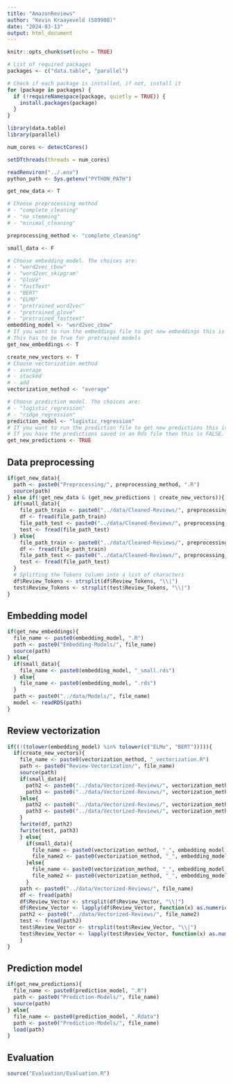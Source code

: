 ```yaml
---
title: "AmazonReviews"
author: "Kevin Kraayeveld (589908)"
date: "2024-03-13"
output: html_document
---
```


```r
knitr::opts_chunk$set(echo = TRUE)

# List of required packages
packages <- c("data.table", "parallel")

# Check if each package is installed, if not, install it
for (package in packages) {
  if (!requireNamespace(package, quietly = TRUE)) {
    install.packages(package)
  }
}

library(data.table)
library(parallel)

num_cores <- detectCores()

setDTthreads(threads = num_cores)

readRenviron("../.env")
python_path <- Sys.getenv("PYTHON_PATH")
```

```r
get_new_data <- T

# Choose preprocessing method
# - "complete_cleaning"
# - "no_stemming"
# - "minimal_cleaning"

preprocessing_method <- "complete_cleaning"

small_data <- F

# Choose embedding model. The choices are:
# - "word2vec_cbow"
# - "word2vec_skipgram"
# - "GloVe"
# - "fastText"
# - "BERT"
# - "ELMO"
# - "pretrained_word2vec"
# - "pretrained_glove"
# - "pretrained_fasttext"
embedding_model <- "word2vec_cbow"
# If you want to run the embeddings file to get new embeddings this is TRUE. 
# This has to be True for pretrained models
get_new_embeddings <- T

create_new_vectors <- T
# Choose vectorization method
# - average
# - stacked
# - add
vectorization_method <- "average"

# Choose prediction model. The choices are:
# - "logistic_regression"
# - "ridge_regression"
prediction_model <- "logistic_regression"
# If you want to run the prediction file to get new predictions this is TRUE. 
# If you have the predictions saved in an Rds file then this is FALSE.
get_new_predictions <- TRUE
```

## Data preprocessing

```r
if(get_new_data){
  path <- paste0("Preprocessing/", preprocessing_method, ".R")
  source(path)
} else if(!get_new_data & (get_new_predictions | create_new_vectors)){
  if(small_data){
    file_path_train <- paste0("../data/Cleaned-Reviews/", preprocessing_method, "_train_small.csv")
    df <- fread(file_path_train)
    file_path_test <- paste0("../data/Cleaned-Reviews/", preprocessing_method, "_test_small.csv")
    test <- fread(file_path_test)
  } else{
    file_path_train <- paste0("../data/Cleaned-Reviews/", preprocessing_method, "_train.csv")
    df <- fread(file_path_train)
    file_path_test <- paste0("../data/Cleaned-Reviews/", preprocessing_method, "_test.csv")
    test <- fread(file_path_test)
  }
  # Splitting the Tokens column into a list of characters
  df$Review_Tokens <- strsplit(df$Review_Tokens, "\\|")
  test$Review_Tokens <- strsplit(test$Review_Tokens, "\\|")
}
```

## Embedding model

```r
if(get_new_embeddings){
  file_name <- paste0(embedding_model, ".R")
  path <- paste0("Embedding-Models/", file_name)
  source(path)
} else{
  if(small_data){
    file_name <- paste0(embedding_model, "_small.rds")
  } else{
    file_name <- paste0(embedding_model, ".rds")
  }
  path <- paste0("../data/Models/", file_name)
  model <- readRDS(path)
}
```

## Review vectorization

```r
if((!(tolower(embedding_model) %in% tolower(c("ELMo", "BERT"))))){
  if(create_new_vectors){
    file_name <- paste0(vectorization_method, "_vectorization.R")
    path <- paste0("Review-Vectorization/", file_name)
    source(path)
    if(small_data){
      path2 <- paste0("../data/Vectorized-Reviews/", vectorization_method,"_", embedding_model, "train_small.csv")
      path3 <- paste0("../data/Vectorized-Reviews/", vectorization_method,"_", embedding_model, "test_small.csv")
    }else{
      path2 <- paste0("../data/Vectorized-Reviews/", vectorization_method,"_", embedding_model, "train.csv")
      path3 <- paste0("../data/Vectorized-Reviews/", vectorization_method,"_", embedding_model, "test.csv")
    }
    fwrite(df, path2)
    fwrite(test, path3)
    } else{
      if(small_data){
        file_name <- paste0(vectorization_method, "_", embedding_model, "train_small.csv")
        file_name2 <- paste0(vectorization_method, "_", embedding_model, "test_small.csv")
      }else{
        file_name <- paste0(vectorization_method, "_", embedding_model, "train.csv")
        file_name2 <- paste0(vectorization_method, "_", embedding_model, "test.csv")
      }
    path <- paste0("../data/Vectorized-Reviews/", file_name)
    df <- fread(path)
    df$Review_Vector <- strsplit(df$Review_Vector, "\\|")
    df$Review_Vector <- lapply(df$Review_Vector, function(x) as.numeric(x))
    path2 <- paste0("../data/Vectorized-Reviews/", file_name2)
    test <- fread(path2)
    test$Review_Vector <- strsplit(test$Review_Vector, "\\|")
    test$Review_Vector <- lapply(test$Review_Vector, function(x) as.numeric(x))
    }
}
```

## Prediction model

```r
if(get_new_predictions){
  file_name <- paste0(prediction_model, ".R")
  path <- paste0("Prediction-Models/", file_name)
  source(path)
} else{
  file_name <- paste0(prediction_model, ".Rdata")
  path <- paste0("Prediction-Models/", file_name)
  load(path)
}
```

## Evaluation

```r
source("Evaluation/Evaluation.R")
```